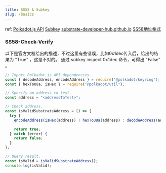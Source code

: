 ```yaml
---
title: SS58 & Subkey
slug: /basics
---
```


ref:
[Polkadot.js API](https://polkadot.js.org/docs/api/)
[Subkey](https://substrate.dev/docs/en/knowledgebase/integrate/subkey)
[substrate-developer-hub.github.io](https://github.com/substrate-developer-hub/substrate-developer-hub.github.io/edit/source/docs/knowledgebase/advanced/ss58-address-format.md)
[SS58地址格式](https://substrate.dev/docs/zh-CN/knowledgebase/advanced/ss58-address-format)

### SS58-Check-Verify

以下是官方文档给出的描述，不过这里有些错误，比如0x1dec传入后，给出的结果为 "True" ，这是不对的。
通过 subkey inspect 0x1dec 命令，可得出 "False" 。

```javascript
// Import Polkadot.js API dependencies.
const { decodeAddress, encodeAddress } = require("@polkadot/keyring");
const { hexToU8a, isHex } = require("@polkadot/util");

// Specify an address to test.
const address = "<addressToTest>";

// Check address.
const isValidSubstrateAddress = () => {
  try {
    encodeAddress(isHex(address) ? hexToU8a(address) : decodeAddress(address));

    return true;
  } catch (error) {
    return false;
  }
};

// Query result.
const isValid = isValidSubstrateAddress();
console.log(isValid);
```
